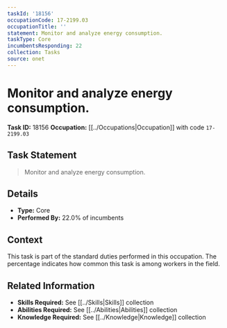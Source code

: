 ```yaml
---
taskId: '18156'
occupationCode: 17-2199.03
occupationTitle: ''
statement: Monitor and analyze energy consumption.
taskType: Core
incumbentsResponding: 22
collection: Tasks
source: onet
---
```

# Monitor and analyze energy consumption.

**Task ID:** 18156
**Occupation:** [[../Occupations|Occupation]] with code `17-2199.03`

## Task Statement

> Monitor and analyze energy consumption.

## Details

- **Type:** Core
- **Performed By:** 22.0% of incumbents

## Context

This task is part of the standard duties performed in this occupation. The percentage indicates how common this task is among workers in the field.

## Related Information

- **Skills Required:** See [[../Skills|Skills]] collection
- **Abilities Required:** See [[../Abilities|Abilities]] collection
- **Knowledge Required:** See [[../Knowledge|Knowledge]] collection
